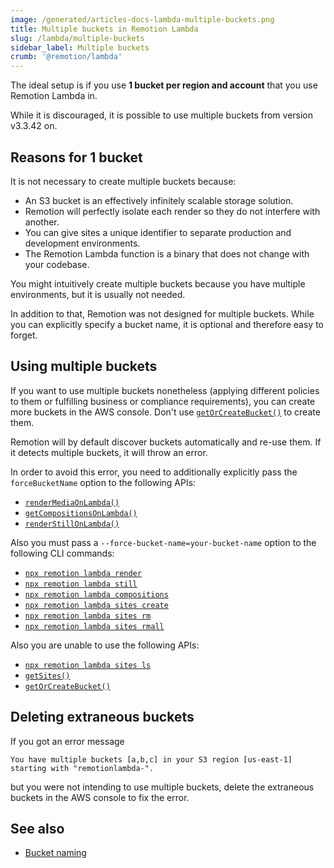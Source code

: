 ```yaml
---
image: /generated/articles-docs-lambda-multiple-buckets.png
title: Multiple buckets in Remotion Lambda
slug: /lambda/multiple-buckets
sidebar_label: Multiple buckets
crumb: '@remotion/lambda'
---
```


The ideal setup is if you use **1 bucket per region and account** that you use Remotion Lambda in.

While it is discouraged, it is possible to use multiple buckets from version v3.3.42 on.

## Reasons for 1 bucket

It is not necessary to create multiple buckets because:

- An S3 bucket is an effectively infinitely scalable storage solution.
- Remotion will perfectly isolate each render so they do not interfere with another.
- You can give sites a unique identifier to separate production and development environments.
- The Remotion Lambda function is a binary that does not change with your codebase.

You might intuitively create multiple buckets because you have multiple environments, but it is usually not needed.

In addition to that, Remotion was not designed for multiple buckets. While you can explicitly specify a bucket name, it is optional and therefore easy to forget.

## Using multiple buckets

If you want to use multiple buckets nonetheless (applying different policies to them or fulfilling business or compliance requirements), you can create more buckets in the AWS console. Don't use [`getOrCreateBucket()`](/docs/lambda/getorcreatebucket) to create them.

Remotion will by default discover buckets automatically and re-use them. If it detects multiple buckets, it will throw an error.

In order to avoid this error, you need to additionally explicitly pass the `forceBucketName` option to the following APIs:

- [`renderMediaOnLambda()`](/docs/lambda/rendermediaonlambda)
- [`getCompositionsOnLambda()`](/docs/lambda/getcompositionsonlambda)
- [`renderStillOnLambda()`](/docs/lambda/renderstillonlambda)

Also you must pass a `--force-bucket-name=your-bucket-name` option to the following CLI commands:

- [`npx remotion lambda render`](/docs/lambda/cli/render)
- [`npx remotion lambda still`](/docs/lambda/cli/still)
- [`npx remotion lambda compositions`](/docs/lambda/cli/compositions)
- [`npx remotion lambda sites create`](/docs/lambda/cli/sites/create)
- [`npx remotion lambda sites rm`](/docs/lambda/cli/sites/rm)
- [`npx remotion lambda sites rmall`](/docs/lambda/cli/sites/rmall)

Also you are unable to use the following APIs:

- [`npx remotion lambda sites ls`](/docs/lambda/cli/sites/ls)
- [`getSites()`](/docs/lambda/getsites)
- [`getOrCreateBucket()`](/docs/lambda/getorcreatebucket)

## Deleting extraneous buckets

If you got an error message

```
You have multiple buckets [a,b,c] in your S3 region [us-east-1] starting with "remotionlambda-".
```

but you were not intending to use multiple buckets, delete the extraneous buckets in the AWS console to fix the error.

## See also

- [Bucket naming](/docs/lambda/bucket-naming)
